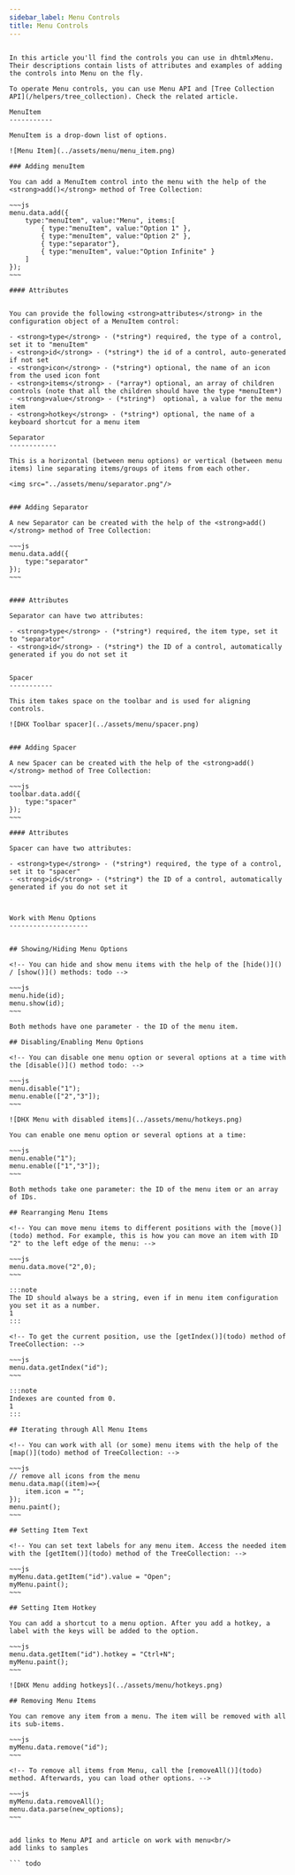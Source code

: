 ```yaml
---
sidebar_label: Menu Controls
title: Menu Controls
---
```



          

``` todo

In this article you'll find the controls you can use in dhtmlxMenu. Their descriptions contain lists of attributes and examples of adding the controls into Menu on the fly.

To operate Menu controls, you can use Menu API and [Tree Collection API](/helpers/tree_collection). Check the related article.

MenuItem
-----------

MenuItem is a drop-down list of options.

![Menu Item](../assets/menu/menu_item.png)

### Adding menuItem

You can add a MenuItem control into the menu with the help of the <strong>add()</strong> method of Tree Collection:

~~~js
menu.data.add({
	type:"menuItem", value:"Menu", items:[
		{ type:"menuItem", value:"Option 1" },
		{ type:"menuItem", value:"Option 2" },
		{ type:"separator"},
		{ type:"menuItem", value:"Option Infinite" }
	]
});
~~~

#### Attributes


You can provide the following <strong>attributes</strong> in the configuration object of a MenuItem control:

- <strong>type</strong> - (*string*) required, the type of a control, set it to "menuItem"
- <strong>id</strong> - (*string*) the id of a control, auto-generated if not set
- <strong>icon</strong> - (*string*) optional, the name of an icon from the used icon font
- <strong>items</strong> - (*array*) optional, an array of children controls (note that all the children should have the type *menuItem*)
- <strong>value</strong> - (*string*)  optional, a value for the menu item
- <strong>hotkey</strong> - (*string*) optional, the name of a keyboard shortcut for a menu item

Separator
------------

This is a horizontal (between menu options) or vertical (between menu items) line separating items/groups of items from each other.

<img src="../assets/menu/separator.png"/>


### Adding Separator

A new Separator can be created with the help of the <strong>add()</strong> method of Tree Collection:

~~~js
menu.data.add({
	type:"separator"
});
~~~


#### Attributes

Separator can have two attributes:

- <strong>type</strong> - (*string*) required, the item type, set it to "separator"
- <strong>id</strong> - (*string*) the ID of a control, automatically generated if you do not set it


Spacer
-----------

This item takes space on the toolbar and is used for aligning controls.

![DHX Toolbar spacer](../assets/menu/spacer.png)


### Adding Spacer

A new Spacer can be created with the help of the <strong>add()</strong> method of Tree Collection:

~~~js
toolbar.data.add({
	type:"spacer"
});
~~~

#### Attributes

Spacer can have two attributes:

- <strong>type</strong> - (*string*) required, the type of a control, set it to "spacer"
- <strong>id</strong> - (*string*) the ID of a control, automatically generated if you do not set it



Work with Menu Options
--------------------


## Showing/Hiding Menu Options

<!-- You can hide and show menu items with the help of the [hide()]() / [show()]() methods: todo --> 

~~~js
menu.hide(id);
menu.show(id);
~~~

Both methods have one parameter - the ID of the menu item.

## Disabling/Enabling Menu Options

<!-- You can disable one menu option or several options at a time with the [disable()]() method todo: -->

~~~js
menu.disable("1");
menu.enable(["2","3"]);
~~~

![DHX Menu with disabled items](../assets/menu/hotkeys.png)

You can enable one menu option or several options at a time:

~~~js
menu.enable("1");
menu.enable(["1","3"]);
~~~

Both methods take one parameter: the ID of the menu item or an array of IDs.

## Rearranging Menu Items

<!-- You can move menu items to different positions with the [move()](todo) method. For example, this is how you can move an item with ID "2" to the left edge of the menu: -->

~~~js
menu.data.move("2",0);
~~~

:::note
The ID should always be a string, even if in menu item configuration you set it as a number.
1
:::

<!-- To get the current position, use the [getIndex()](todo) method of TreeCollection: -->

~~~js
menu.data.getIndex("id");
~~~

:::note
Indexes are counted from 0.
1
:::

## Iterating through All Menu Items

<!-- You can work with all (or some) menu items with the help of the [map()](todo) method of TreeCollection: -->

~~~js
// remove all icons from the menu
menu.data.map((item)=>{
    item.icon = "";
});
menu.paint();
~~~

## Setting Item Text 

<!-- You can set text labels for any menu item. Access the needed item with the [getItem()](todo) method of the TreeCollection: -->

~~~js
myMenu.data.getItem("id").value = "Open";
myMenu.paint();
~~~

## Setting Item Hotkey

You can add a shortcut to a menu option. After you add a hotkey, a label with the keys will be added to the option.

~~~js
menu.data.getItem("id").hotkey = "Ctrl+N";
myMenu.paint();
~~~

![DHX Menu adding hotkeys](../assets/menu/hotkeys.png)

## Removing Menu Items  

You can remove any item from a menu. The item will be removed with all its sub-items.

~~~js
myMenu.data.remove("id");
~~~

<!-- To remove all items from Menu, call the [removeAll()](todo) method. Afterwards, you can load other options. -->

~~~js
myMenu.data.removeAll();
menu.data.parse(new_options);
~~~


add links to Menu API and article on work with menu<br/>
add links to samples

``` todo